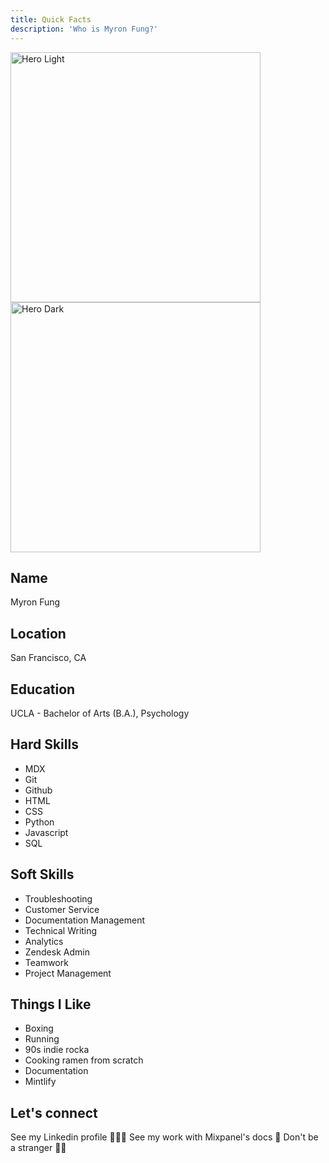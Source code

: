 ```yaml
---
title: Quick Facts
description: 'Who is Myron Fung?'
---
```


<img
  className="block dark:hidden"
  src="/images/headshot.jpg"
  alt="Hero Light"
  width="400px"
/>
<img
  className="hidden dark:block"
  src="/images/headshot.jpg"
  alt="Hero Dark"
  width="400px"
/>

## Name
Myron Fung

## Location
San Francisco, CA

## Education
UCLA - Bachelor of Arts (B.A.), Psychology

## Hard Skills

- MDX
- Git
- Github
- HTML
- CSS
- Python
- Javascript
- SQL

## Soft Skills

- Troubleshooting
- Customer Service
- Documentation Management
- Technical Writing
- Analytics
- Zendesk Admin
- Teamwork
- Project Management

## Things I Like
- Boxing
- Running
- 90s indie rocka
- Cooking ramen from scratch
- Documentation
- Mintlify

## Let's connect

<CardGroup cols={3}>
  <Card
    title="Linkedin"
    icon="linkedin"
    href="https://www.linkedin.com/in/myronfung/"
  >
    See my Linkedin profile 👨🏻‍💻
  </Card>
  <Card
    title="Github"
    icon="github"
    href="https://github.com/myronkaifung"
  >
    See my work with Mixpanel's docs 📖
  </Card>
  <Card
    title="Email"
    icon="envelope"
    href="mailto:myronfung93@gmail.com"
  >
    Don't be a stranger 👋🏼
  </Card>
</CardGroup>
